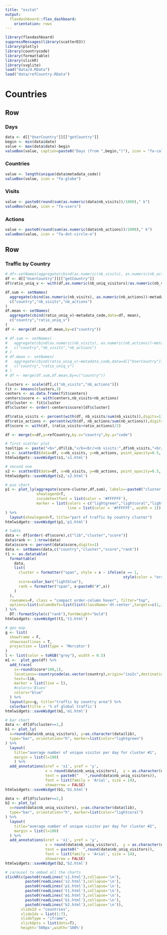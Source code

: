 ```yaml
---
title: "osstat"
output: 
  flexdashboard::flex_dashboard:
    orientation: rows
---
```


```r
library(flexdashboard)
suppressMessages(library(scatterD3))
library(plotly)
library(countrycode)
library(formattable)
library(slickR)
library(svglite)
load("data/d.RData")
load("data/refCountry.RData")
```

Countries
===================================== 

Row
-----------------------------------------------------------------------

### Days

```r
data <- d[["UserCountry"]][["getCountry"]]
begin <- min(data$date)
value <- max(data$date)-begin
valueBox(value, caption=paste0("Days (from ",begin,")"), icon = "fa-calendar")
```

### Countries

```r
value <- length(unique(data$metadata_code))
valueBox(value, icon = "fa-globe")

```

### Visits

```r
value <- paste0(round(sum(as.numeric(data$nb_visits))/1000)," k")
valueBox(value, icon = "fa-users")
```

### Actions

```r
value <- paste0(round(sum(as.numeric(data$nb_actions))/1000)," k")
valueBox(value, icon = "fa-dot-circle-o")
```

Row
-----------------------------------------------------------------------

### Traffic by Country

```r

# df<-setNames(aggregate(cbind(as.numeric(nb_visits), as.numeric(nb_actions))~metadata_code,data=d[["UserCountry"]][["getCountry"]], sum),c("country","nb_visits","nb_actions"))
df <- d[["UserCountry"]][["getCountry"]]
df$ratio_uniq_v <- with(df,as.numeric(nb_uniq_visitors)/as.numeric(nb_visits))

df.sum <- setNames(
  aggregate(cbind(as.numeric(nb_visits), as.numeric(nb_actions))~metadata_code,data=df, sum),
  c("country","nb_visits","nb_actions")
)
df.mean <- setNames(
  aggregate(cbind(ratio_uniq_v)~metadata_code,data=df, mean),
  c("country","ratio_uniq_v")
)
df <- merge(df.sum,df.mean,by=c("country"))

# df.sum <- setNames(
#   aggregate(cbind(as.numeric(nb_visits), as.numeric(nb_actions))~metadata_code,data=d[["UserCountry"]][["getCountry"]], sum),
#   c("country","nb_visits","nb_actions")
# )
# df.mean <- setNames(
#   aggregate(cbind(ratio_uniq_v)~metadata_code,data=d[["UserCountry"]][["getCountry"]], mean),
#   c("country","ratio_uniq_v")
# )
# df <- merge(df.sum,df.mean,by=c("country"))

clusters <- scale(df[,c("nb_visits","nb_actions")])
fit <- kmeans(clusters,3)
centers <- as.data.frame(fit$centers)
centers$score <- with(centers,nb_visits+nb_actions)
df$cluster <- fit$cluster
df$cluster <- order(-centers$score)[df$cluster]

df$ratio_visits <- percent(with(df, nb_visits/sum(nb_visits)),digits=1)
df$ratio_actions <- percent(with(df, nb_actions/sum(nb_actions)),digits=1)
df$score <- with(df, (ratio_visits+ratio_actions)/2)

df <- merge(x=df,y=refCountry,by.x="country",by.y="code")

# first scatter plot
tooltips <- paste("<b>",df$lib,"</b><br/>nb visits:",df$nb_visits,"<br/>nb actions:",df$nb_actions)
s1 <- scatterD3(data=df, x=nb_visits, y=nb_actions, point_opacity=0.5, hover_size=4, hover_opacity=1, xlab="nb visits", ylab="nb actions", tooltip_text=tooltips)
htmlwidgets::saveWidget(s1,'s1.html')

# second one
s2 <- scatterD3(data=df, x=nb_visits, y=nb_actions, point_opacity=0.5, col_var=cluster, hover_size=4, hover_opacity=1, lab=country, xlab="nb visits", ylab="nb actions", col_lab="cluster", tooltip_text=tooltips)
htmlwidgets::saveWidget(s2,'s2.html')

# pie chart
p1 <- plot_ly(aggregate(score~cluster,df,sum), labels=~paste0("cluster ",cluster), values=~round(score*100), type='pie',
              showlegend=T,
              insidetextfont = list(color = '#FFFFFF'),
              marker = list(colors = c("lightgreen","lightcoral","lightblue"),
                            line = list(color = '#FFFFFF', width = 1))
) %>%
  layout(showlegend=T, title="part of traffic by country cluster")
htmlwidgets::saveWidget(p1,'p1.html')

# table
data <- df[order(-df$score),c("lib","cluster","score")]
data$rank <- 1:nrow(data)
data$score <- percent(data$score,digits=1)
data <- setNames(data,c("country","cluster","score","rank"))
t1 <- as.datatable(
  formattable(
    data,
    list(
      cluster = formatter("span", style = x ~ ifelse(x == 1, 
                                                     style(color = "orange", font.weight = "bold"), NA)),
      score=color_bar("lightblue"),
      rank = formatter("span", x~paste0("#",x))
    )
  ),
  rownames=F, class = "compact order-column hover", filter="top",
  options=list(columnDefs=list(list(className='dt-center',targets=c(1,3))))
) %>%
  DT::formatStyle(c("rank"),fontWeight="bold")
htmlwidgets::saveWidget(t1,'t1.html')

# geo map
g <- list(
  showframe = F,
  showcoastlines = T,
  projection = list(type = 'Mercator')
)
l <- list(color = toRGB("grey"), width = 0.5)
m1 <-  plot_geo(df) %>%
  add_trace(
    z=~round(score*100,1),
    locations=~countrycode(as.vector(country),origin="iso2c",destination="iso3c"),
    text=~lib,
    marker = list(line = l),
    #colors='Blues'
    colors="blue"
  ) %>%
  layout(geo=g, title="traffic by country area") %>%
  colorbar(title = '% of global traffic')
htmlwidgets::saveWidget(m1,'m1.html')

# bar chart
data <- df[df$cluster==1,]
b1 <- plot_ly(
  x=round(data$nb_uniq_visitors), y=as.character(data$lib),
  type="bar", orientation="h", marker=list(color="lightgreen")
) %>%
  layout(
    title="average number of unique visitor per day for cluster #1",
    margin = list(l=100)
    ) %>%
  add_annotations(xref = 'x1', yref = 'y',
                  x = round(data$nb_uniq_visitors),  y = as.character(data$lib),
                  text = paste0("   ",round(data$nb_uniq_visitors)),
                  font = list(family = 'Arial', size = 14),
                  showarrow = FALSE)
htmlwidgets::saveWidget(b1,'b1.html')

data <- df[df$cluster==2,]
b2 <- plot_ly(
  x=round(data$nb_uniq_visitors), y=as.character(data$lib),
  type="bar", orientation="h", marker=list(color="lightcoral")
) %>%
  layout(
    title="average number of unique visitor per day for cluster #2",
    margin = list(l=100)
  ) %>%
  add_annotations(xref = 'x1', yref = 'y',
                  x = round(data$nb_uniq_visitors),  y = as.character(data$lib),
                  text = paste0("  ",round(data$nb_uniq_visitors)),
                  font = list(family = 'Arial', size = 14),
                  showarrow = FALSE)
htmlwidgets::saveWidget(b2,'b2.html')

# carousel to embed all the charts
slickR(c(paste0(readLines('s1.html'),collapse='\n'),
         paste0(readLines('s2.html'),collapse='\n'),
         paste0(readLines('p1.html'),collapse='\n'),
         paste0(readLines('t1.html'),collapse='\n'),
         paste0(readLines('m1.html'),collapse='\n'),
         paste0(readLines('b1.html'),collapse='\n'),
         paste0(readLines('b2.html'),collapse='\n')),
       slideId = "countries",
       slideIdx = list(1:7),
       slideType = "iframe",
       slickOpts = list(dots=T),
       height='500px',width='100%')

```


